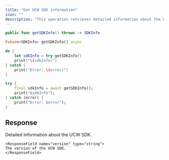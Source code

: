 ```yaml
---
title: "Get UCW SDK information"
icon: ""
description: "This operation retrieves detailed information about the UCW SDK."
---
```


<CodeGroup>

```Swift iOS
public func getSDKInfo() throws -> SDKInfo
```

```Dart Flutter
Future<SDKInfo> getSDKInfo() async
```

</CodeGroup>


<RequestExample>

```Swift iOS
do {
    let sdkInfo = try getSDKInfo()
    print("\(sdkInfo)")
} catch {
    print("Error: \(error)")
}
```

```Dart Flutter
try {
    final sdkInfo = await getSDKInfo();
    print("$sdkInfo");
} catch (error) {
    print("Error: $error");
}
```

</RequestExample>


## Response

<ResponseField name="sdkInfo" type="object">
Detailed information about the UCW SDK.

 <Expandable title="child attributes">

    <ResponseField name="version" type="string">
    The version of the UCW SDK.
    </ResponseField>

  </Expandable>

</ResponseField>
